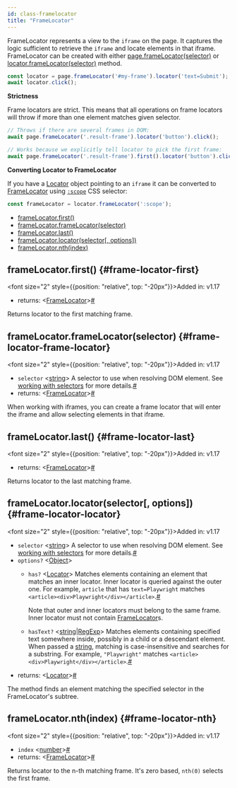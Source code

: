 ```yaml
---
id: class-framelocator
title: "FrameLocator"
---
```


FrameLocator represents a view to the `iframe` on the page. It captures the logic sufficient to retrieve the `iframe` and locate elements in that iframe. FrameLocator can be created with either [page.frameLocator(selector)](/api/class-page.mdx#page-frame-locator) or [locator.frameLocator(selector)](/api/class-locator.mdx#locator-frame-locator) method.

```js
const locator = page.frameLocator('#my-frame').locator('text=Submit');
await locator.click();
```

**Strictness**

Frame locators are strict. This means that all operations on frame locators will throw if more than one element matches given selector.

```js
// Throws if there are several frames in DOM:
await page.frameLocator('.result-frame').locator('button').click();

// Works because we explicitly tell locator to pick the first frame:
await page.frameLocator('.result-frame').first().locator('button').click();
```

**Converting Locator to FrameLocator**

If you have a [Locator] object pointing to an `iframe` it can be converted to [FrameLocator] using [`:scope`](https://developer.mozilla.org/en-US/docs/Web/CSS/:scope) CSS selector:

```js
const frameLocator = locator.frameLocator(':scope');
```


- [frameLocator.first()](/api/class-framelocator.mdx#frame-locator-first)
- [frameLocator.frameLocator(selector)](/api/class-framelocator.mdx#frame-locator-frame-locator)
- [frameLocator.last()](/api/class-framelocator.mdx#frame-locator-last)
- [frameLocator.locator(selector[, options])](/api/class-framelocator.mdx#frame-locator-locator)
- [frameLocator.nth(index)](/api/class-framelocator.mdx#frame-locator-nth)

## frameLocator.first() {#frame-locator-first}

<font size="2" style={{position: "relative", top: "-20px"}}>Added in: v1.17</font>

- returns:<a aria-hidden="true" tabindex="-1" class="list-anchor-link" id="frame-locator-first-return"/> &#60;[FrameLocator]&#62;<a href="#frame-locator-first-return" class="list-anchor">#</a>

Returns locator to the first matching frame.

## frameLocator.frameLocator(selector) {#frame-locator-frame-locator}

<font size="2" style={{position: "relative", top: "-20px"}}>Added in: v1.17</font>

- `selector`<a aria-hidden="true" tabindex="-1" class="list-anchor-link" id="frame-locator-frame-locator-option-selector"/> &#60;[string]&#62; A selector to use when resolving DOM element. See [working with selectors](../selectors.mdx) for more details.<a href="#frame-locator-frame-locator-option-selector" class="list-anchor">#</a>
- returns:<a aria-hidden="true" tabindex="-1" class="list-anchor-link" id="frame-locator-frame-locator-return"/> &#60;[FrameLocator]&#62;<a href="#frame-locator-frame-locator-return" class="list-anchor">#</a>

When working with iframes, you can create a frame locator that will enter the iframe and allow selecting elements in that iframe.

## frameLocator.last() {#frame-locator-last}

<font size="2" style={{position: "relative", top: "-20px"}}>Added in: v1.17</font>

- returns:<a aria-hidden="true" tabindex="-1" class="list-anchor-link" id="frame-locator-last-return"/> &#60;[FrameLocator]&#62;<a href="#frame-locator-last-return" class="list-anchor">#</a>

Returns locator to the last matching frame.

## frameLocator.locator(selector[, options]) {#frame-locator-locator}

<font size="2" style={{position: "relative", top: "-20px"}}>Added in: v1.17</font>

- `selector`<a aria-hidden="true" tabindex="-1" class="list-anchor-link" id="frame-locator-locator-option-selector"/> &#60;[string]&#62; A selector to use when resolving DOM element. See [working with selectors](../selectors.mdx) for more details.<a href="#frame-locator-locator-option-selector" class="list-anchor">#</a>
- `options?` &#60;[Object]&#62;
  - `has?`<a aria-hidden="true" tabindex="-1" class="list-anchor-link" id="frame-locator-locator-option-has"/> &#60;[Locator]&#62; Matches elements containing an element that matches an inner locator. Inner locator is queried against the outer one. For example, `article` that has `text=Playwright` matches `<article><div>Playwright</div></article>`.<a href="#frame-locator-locator-option-has" class="list-anchor">#</a>

    Note that outer and inner locators must belong to the same frame. Inner locator must not contain [FrameLocator]s.
  - `hasText?`<a aria-hidden="true" tabindex="-1" class="list-anchor-link" id="frame-locator-locator-option-has-text"/> &#60;[string]|[RegExp]&#62; Matches elements containing specified text somewhere inside, possibly in a child or a descendant element. When passed a [string], matching is case-insensitive and searches for a substring. For example, `"Playwright"` matches `<article><div>Playwright</div></article>`.<a href="#frame-locator-locator-option-has-text" class="list-anchor">#</a>
- returns:<a aria-hidden="true" tabindex="-1" class="list-anchor-link" id="frame-locator-locator-return"/> &#60;[Locator]&#62;<a href="#frame-locator-locator-return" class="list-anchor">#</a>

The method finds an element matching the specified selector in the FrameLocator's subtree.

## frameLocator.nth(index) {#frame-locator-nth}

<font size="2" style={{position: "relative", top: "-20px"}}>Added in: v1.17</font>

- `index`<a aria-hidden="true" tabindex="-1" class="list-anchor-link" id="frame-locator-nth-option-index"/> &#60;[number]&#62;<a href="#frame-locator-nth-option-index" class="list-anchor">#</a>
- returns:<a aria-hidden="true" tabindex="-1" class="list-anchor-link" id="frame-locator-nth-return"/> &#60;[FrameLocator]&#62;<a href="#frame-locator-nth-return" class="list-anchor">#</a>

Returns locator to the n-th matching frame. It's zero based, `nth(0)` selects the first frame.

[Accessibility]: /api/class-accessibility.mdx "Accessibility"
[Android]: /api/class-android.mdx "Android"
[AndroidDevice]: /api/class-androiddevice.mdx "AndroidDevice"
[AndroidInput]: /api/class-androidinput.mdx "AndroidInput"
[AndroidSocket]: /api/class-androidsocket.mdx "AndroidSocket"
[AndroidWebView]: /api/class-androidwebview.mdx "AndroidWebView"
[APIRequest]: /api/class-apirequest.mdx "APIRequest"
[APIRequestContext]: /api/class-apirequestcontext.mdx "APIRequestContext"
[APIResponse]: /api/class-apiresponse.mdx "APIResponse"
[APIResponseAssertions]: /test-assertions.mdx "APIResponseAssertions"
[Browser]: /api/class-browser.mdx "Browser"
[BrowserContext]: /api/class-browsercontext.mdx "BrowserContext"
[BrowserServer]: /api/class-browserserver.mdx "BrowserServer"
[BrowserType]: /api/class-browsertype.mdx "BrowserType"
[CDPSession]: /api/class-cdpsession.mdx "CDPSession"
[ConsoleMessage]: /api/class-consolemessage.mdx "ConsoleMessage"
[Coverage]: /api/class-coverage.mdx "Coverage"
[Dialog]: /api/class-dialog.mdx "Dialog"
[Download]: /api/class-download.mdx "Download"
[Electron]: /api/class-electron.mdx "Electron"
[ElectronApplication]: /api/class-electronapplication.mdx "ElectronApplication"
[ElementHandle]: /api/class-elementhandle.mdx "ElementHandle"
[FileChooser]: /api/class-filechooser.mdx "FileChooser"
[Frame]: /api/class-frame.mdx "Frame"
[FrameLocator]: /api/class-framelocator.mdx "FrameLocator"
[JSHandle]: /api/class-jshandle.mdx "JSHandle"
[Keyboard]: /api/class-keyboard.mdx "Keyboard"
[Locator]: /api/class-locator.mdx "Locator"
[LocatorAssertions]: /test-assertions.mdx "LocatorAssertions"
[Logger]: /api/class-logger.mdx "Logger"
[Mouse]: /api/class-mouse.mdx "Mouse"
[Page]: /api/class-page.mdx "Page"
[PageAssertions]: /test-assertions.mdx "PageAssertions"
[Playwright]: /api/class-playwright.mdx "Playwright"
[PlaywrightAssertions]: /test-assertions.mdx "PlaywrightAssertions"
[Request]: /api/class-request.mdx "Request"
[Response]: /api/class-response.mdx "Response"
[Route]: /api/class-route.mdx "Route"
[ScreenshotAssertions]: /test-assertions.mdx "ScreenshotAssertions"
[Selectors]: /api/class-selectors.mdx "Selectors"
[TimeoutError]: /api/class-timeouterror.mdx "TimeoutError"
[Touchscreen]: /api/class-touchscreen.mdx "Touchscreen"
[Tracing]: /api/class-tracing.mdx "Tracing"
[Video]: /api/class-video.mdx "Video"
[WebSocket]: /api/class-websocket.mdx "WebSocket"
[Worker]: /api/class-worker.mdx "Worker"
[Fixtures]: /api/class-fixtures.mdx "Fixtures"
[Test]: /api/class-test.mdx "Test"
[TestConfig]: /api/class-testconfig.mdx "TestConfig"
[TestError]: /api/class-testerror.mdx "TestError"
[TestInfo]: /api/class-testinfo.mdx "TestInfo"
[TestOptions]: /api/class-testoptions.mdx "TestOptions"
[TestProject]: /api/class-testproject.mdx "TestProject"
[WorkerInfo]: /api/class-workerinfo.mdx "WorkerInfo"
[Location]: /api/class-location.mdx "Location"
[Reporter]: /api/class-reporter.mdx "Reporter"
[Suite]: /api/class-suite.mdx "Suite"
[TestCase]: /api/class-testcase.mdx "TestCase"
[TestResult]: /api/class-testresult.mdx "TestResult"
[TestStep]: /api/class-teststep.mdx "TestStep"
[Element]: https://developer.mozilla.org/en-US/docs/Web/API/element "Element"
[EvaluationArgument]: /evaluating.mdx#evaluation-argument "EvaluationArgument"
[Promise]: https://developer.mozilla.org/en-US/docs/Web/JavaScript/Reference/Global_Objects/Promise "Promise"
[iterator]: https://developer.mozilla.org/en-US/docs/Web/JavaScript/Reference/Iteration_protocols "Iterator"
[origin]: https://developer.mozilla.org/en-US/docs/Glossary/Origin "Origin"
[selector]: https://developer.mozilla.org/en-US/docs/Web/CSS/CSS_Selectors "selector"
[Serializable]: https://developer.mozilla.org/en-US/docs/Web/JavaScript/Reference/Global_Objects/JSON/stringify#Description "Serializable"
[UIEvent.detail]: https://developer.mozilla.org/en-US/docs/Web/API/UIEvent/detail "UIEvent.detail"
[UnixTime]: https://en.wikipedia.org/wiki/Unix_time "Unix Time"
[xpath]: https://developer.mozilla.org/en-US/docs/Web/XPath "xpath"

[Array]: https://developer.mozilla.org/en-US/docs/Web/JavaScript/Reference/Global_Objects/Array "Array"
[boolean]: https://developer.mozilla.org/en-US/docs/Web/JavaScript/Data_structures#Boolean_type "Boolean"
[Buffer]: https://nodejs.org/api/buffer.html#buffer_class_buffer "Buffer"
[ChildProcess]: https://nodejs.org/api/child_process.html "ChildProcess"
[Error]: https://nodejs.org/api/errors.html#errors_class_error "Error"
[EventEmitter]: https://nodejs.org/api/events.html#events_class_eventemitter "EventEmitter"
[function]: https://developer.mozilla.org/en-US/docs/Web/JavaScript/Reference/Global_Objects/Function "Function"
[Map]: https://developer.mozilla.org/en-US/docs/Web/JavaScript/Reference/Global_Objects/Map "Map"
[null]: https://developer.mozilla.org/en-US/docs/Web/JavaScript/Reference/Global_Objects/null "null"
[number]: https://developer.mozilla.org/en-US/docs/Web/JavaScript/Data_structures#Number_type "Number"
[Object]: https://developer.mozilla.org/en-US/docs/Web/JavaScript/Reference/Global_Objects/Object "Object"
[Promise]: https://developer.mozilla.org/en-US/docs/Web/JavaScript/Reference/Global_Objects/Promise "Promise"
[Readable]: https://nodejs.org/api/stream.html#stream_class_stream_readable "Readable"
[RegExp]: https://developer.mozilla.org/en-US/docs/Web/JavaScript/Reference/Global_Objects/RegExp "RegExp"
[string]: https://developer.mozilla.org/en-US/docs/Web/JavaScript/Data_structures#String_type "string"
[void]: https://developer.mozilla.org/en-US/docs/Web/JavaScript/Reference/Global_Objects/undefined "void"
[URL]: https://nodejs.org/api/url.html "URL"

[all available image tags]: https://mcr.microsoft.com/en-us/product/playwright/about "all available image tags"
[Docker Hub]: https://hub.docker.com/_/microsoft-playwright "Docker Hub"
[Dockerfile.focal]: https://github.com/microsoft/playwright/blob/main/utils/docker/Dockerfile.focal "Dockerfile.focal"
